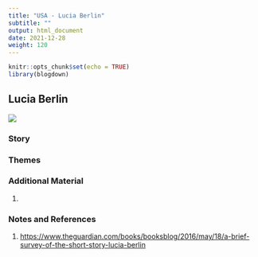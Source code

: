 ```yaml
---
title: "USA - Lucia Berlin"
subtitle: ""
output: html_document
date: 2021-12-28
weight: 120
---
```


```r
knitr::opts_chunk$set(echo = TRUE)
library(blogdown)
```

## Lucia Berlin

![](LuciaBerlin.jpg)

>

> 

### Story




### Themes



  
### Additional Material

1.




### Notes and References  

1. <https://www.theguardian.com/books/booksblog/2016/may/18/a-brief-survey-of-the-short-story-lucia-berlin>
